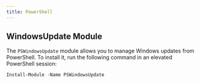 ```yaml
---
title: PowerShell
---
```



## WindowsUpdate Module

The `PSWindowsUpdate` module allows you to manage Windows updates from PowerShell. To install it, run the following command in an elevated PowerShell session:

```powershell
Install-Module -Name PSWindowsUpdate
```
